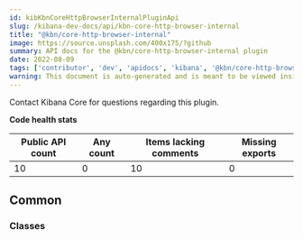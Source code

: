 ```yaml
---
id: kibKbnCoreHttpBrowserInternalPluginApi
slug: /kibana-dev-docs/api/kbn-core-http-browser-internal
title: "@kbn/core-http-browser-internal"
image: https://source.unsplash.com/400x175/?github
summary: API docs for the @kbn/core-http-browser-internal plugin
date: 2022-08-09
tags: ['contributor', 'dev', 'apidocs', 'kibana', '@kbn/core-http-browser-internal']
warning: This document is auto-generated and is meant to be viewed inside our experimental, new docs system. Reach out in #docs-engineering for more info.
---
```




Contact Kibana Core for questions regarding this plugin.

**Code health stats**

| Public API count  | Any count | Items lacking comments | Missing exports |
|-------------------|-----------|------------------------|-----------------|
| 10 | 0 | 10 | 0 |

## Common

### Classes
<DocDefinitionList data={kbnCoreHttpBrowserInternalObj.common.classes}/>

